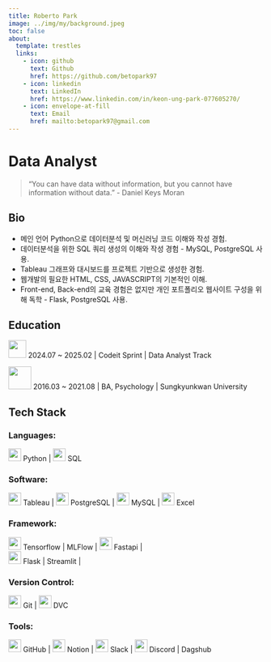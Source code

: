 ```yaml
---
title: Roberto Park
image: ../img/my/background.jpeg
toc: false
about:
  template: trestles
  links:
    - icon: github
      text: Github
      href: https://github.com/betopark97
    - icon: linkedin
      text: LinkedIn
      href: https://www.linkedin.com/in/keon-ung-park-077605270/
    - icon: envelope-at-fill
      text: Email
      href: mailto:betopark97@gmail.com
---
```


# Data Analyst {.unnumbered}

> "You can have data without information, but you cannot have information without data." - Daniel Keys Moran

## Bio

- 메인 언어 Python으로 데이터분석 및 머신러닝 코드 이해와 작성 경험.
- 데이터분석을 위한 SQL 쿼리 생성의 이해와 작성 경험 - MySQL, PostgreSQL 사용.
- Tableau 그래프와 대시보드를 프로젝트 기반으로 생성한 경험.
- 웹개발의 필요한 HTML, CSS, JAVASCRIPT의 기본적인 이해.
- Front-end, Back-end의 교육 경험은 없지만 개인 포트폴리오 웹사이트 구성을 위해 독학 - Flask, PostgreSQL 사용.

## Education

<img height="35px" src="../img/logos/codeit.svg" />
2024.07 ~ 2025.02 | 
Codeit Sprint | 
Data Analyst Track  

<img height="45px" src="../img/logos/skku.png" />
2016.03 ~ 2021.08 | 
BA, Psychology | 
Sungkyunkwan University  


## Tech Stack
### Languages:  
<img height="25px" src="../img/logos/python.svg" /> Python | 
<img height="25px" src="../img/logos/sql.svg" /> SQL  

### Software:  
<img height="25px" src="../img/logos/tableau.svg" /> Tableau | 
<img height="25px" src="../img/logos/postgresql.svg" /> PostgreSQL | 
<img height="25px" src="../img/logos/mysql.svg" /> MySQL | 
<img height="25px" src="../img/logos/excel.svg" /> Excel 

### Framework:  
<img height="25px" src="../img/logos/tensorflow.svg" /> Tensorflow | 
MLFlow | 
<img height="25px" src="../img/logos/fastapi.svg" /> Fastapi |  
<img height="25px" src="../img/logos/Flask.svg" /> Flask | 
Streamlit |

### Version Control:  
<img height="25px" src="../img/logos/git.svg" /> Git |
<img height="25px" src="../img/logos/dvc.svg" /> DVC

### Tools:  
<img height="25px" src="../img/logos/github.svg" /> GitHub |
<img height="25px" src="../img/logos/notion.svg" /> Notion |
<img height="25px" src="../img/logos/slack.svg" /> Slack |
<img height="25px" src="../img/logos/discord.svg" /> Discord | 
Dagshub